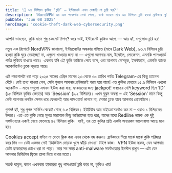 ```yaml
---
title: '🍪 ৯৪ বিলিয়ন কুকির ‘চুরি’ — ইন্টারনেট এখন বেকারি না চুরি ঘর?'
description: 'NordVPN এর এক গবেষণায় দেখা গেছে, ডার্ক ওয়েবে প্রায় ৯৪ বিলিয়ন চুরি হওয়া ব্রাউজার কুকি বিক্রি হচ্ছে — যার মধ্যে ১৫ বিলিয়নের বেশি এখনো অ্যাকটিভ। কুকির মাধ্যমে হ্যাকাররা ব্যবহারকারীর ব্যক্তিগত অ্যাকাউন্ট ও ডেটায় প্রবেশ করছে। গুগল, ইউটিউব, মাইক্রোসফটসহ বড় বড় সেবাও আক্রান্ত। ব্যবহারকারীদের জন্য নিরাপদ ব্রাউজিং ও সাইবার সচেতনতা এখন সময়ের দাবি।'
pubDate: 'Jun 08 2025'
heroImage: 'cookie-theft-dark-web-cybersecurity.png'
---
```


আপনি ভাবছেন, কুকি মানে শুধু চকলেট চিপস্? ওরে ভাই, ইন্টারনেট কুকিও আছে — আর হ্যাঁ, ওগুলোও চুরি হয়!

নতুন এক রিপোর্টে NordVPN জানালো, ইন্টারনেটের অন্ধকার গলিতে (মানে Dark Web), ৯৩.৭ বিলিয়ন চুরি হওয়া কুকি ঘুরে বেড়াচ্ছে! না, এগুলো খাওয়ার জন্য না — এগুলো আপনার নাম, ইমেইল, লোকেশন, এমনকি পাসওয়ার্ড পর্যন্ত লুকিয়ে রাখতে পারে। একবার যদি এই কুকি কাউকে পেয়ে বসে, ওরা আপনার ফেসবুক, ইনস্টাগ্রাম, এমনকি ব্যাংক অ্যাকাউন্টেও ঢুকে পড়তে পারে।

এই গন্ডগোলটা ধরা পড়ে ২০২৫ সালের এপ্রিল মাসের ২৩ থেকে ৩০ তারিখ পর্যন্ত Telegram-এর কিছু চ্যানেল ঘেঁটে। যেই তথ্য পাওয়া গেল, সেটা শুনলে আপনার ব্রাউজারই গরম হয়ে যাবে! এত কুকির ভেতরে ১৫.৬ বিলিয়ন এখনো অ্যাকটিভ – মানে ওগুলো এখনও ইউজ করা যায়, হ্যাকারদের জন্য jackpot! সবচেয়ে বেশি keyword ছিল ‘ID’ (১৮ বিলিয়ন কুকির ভেতরে) আর ‘Session’ (১.২ বিলিয়ন)। এখন বুঝুন অবস্থা – এই ‘Session’ মানে কিন্তু কেউ আপনার লগইন সেশন ধরে ফেললেই আর পাসওয়ার্ড লাগবে না, সোজা ঢুকে যাবে আপনার প্রোফাইলে।

গুগল! হ্যাঁ, শুধু গুগল সার্ভিস থেকেই গেছে ৪.৫ বিলিয়ন। ইউটিউব আর মাইক্রোসফটও কম না – ওরাও ১ বিলিয়নের উপরে। এত এত কুকি গেছে মূলত মারাত্মক কিছু ভাইরাসের হাত ধরে, যাদের মধ্যে Redline নামক এক দুষ্টু সফটওয়্যার একাই খেয়ে ফেলেছে ৪২ বিলিয়ন কুকি। ভাই, ওর তো কুকির প্রতি একটা অন্যরকম ভালোবাসা আছে মনে হয়।

Cookies accept বাটনে না ভেবে ক্লিক করা এখন থেকে বন্ধ করুন। ব্রাউজারে গিয়ে মাঝে মাঝে কুকি পরিষ্কার করে দিন — যেটা একদম সেই 'ডিজিটাল মোড়ক খুলে ঝাঁড়ি দেওয়া' টাইপ কাজ। VPN ইউজ করুন, যেন আপনার ডেটা হ্যাকারদের চোখে ধরা না পড়ে। আর সব সময় anti-malware সফটওয়্যার ইনস্টল রাখুন — এটা যেন আপনার ডিজিটাল ফ্রিজে তালা দিয়ে রাখার মতো।

সতর্ক থাকুন, কারণ এখনকার হ্যাকাররা শুধু পাসওয়ার্ড চুরি করে না, কুকিও খায়!